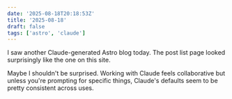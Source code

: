 ```yaml
---
date: '2025-08-18T20:18:53Z'
title: '2025-08-18'
draft: false
tags: ['astro', 'claude']
---
```


I saw another Claude-generated Astro blog today.
The post list page looked surprisingly like the one on this site.

Maybe I shouldn't be surprised.
Working with Claude feels collaborative but unless you're prompting for specific things, Claude's defaults seem to be pretty consistent across uses.
